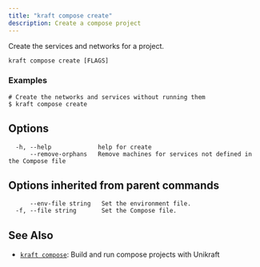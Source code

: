 ```yaml
---
title: "kraft compose create"
description: Create a compose project
---
```


Create the services and networks for a project.

```
kraft compose create [FLAGS]
```

### Examples

```
# Create the networks and services without running them
$ kraft compose create 

```

## Options

```
  -h, --help             help for create
      --remove-orphans   Remove machines for services not defined in the Compose file
```

## Options inherited from parent commands

```
      --env-file string   Set the environment file.
  -f, --file string       Set the Compose file.
```

## See Also

* [`kraft compose`](/docs/cli/reference/kraft/compose): Build and run compose projects with Unikraft

